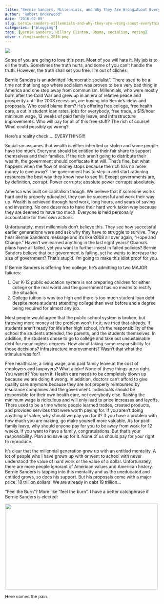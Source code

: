 ```yaml
---
title: "Bernie Sanders, Millennials, and Why They Are Wrong…About Everything"
author: "Robert Underwood"
date: '2016-02-09'
slug: bernie-sanders-millennials-and-why-they-are-wrong-about-everything
categories: ["blogging"]
tags: [Bernie Sanders, Hillary Clinton, Obama, socialism, voting]
cover : /img/sanders_2016.png
---
```


![](/img/sanders_2016.png)

Some of you are going to love this post.  Most of you will hate it.  My job is to ell the truth.  Sometimes the truth hurts, and some of you can't handle the truth.  However, the truth shall set you free.
I'm out of clichés.

Bernie Sanders is an admitted "democratic socialist".   There used to be a time not that long ago where socialism was proven to be a very bad thing in America and one step away from communism.  Millennials, who were mostly born after the Cold War and grew up in an era of relative peace and prosperity until the 2008 recession, are buying into Bernie's ideas and proposals.  Who could blame them?   He's offering free college, free health care, a cut in student loan rates, jobs for everybody, free trade, a $15/hour minimum wage, 12 weeks of paid family leave, and infrastructure improvements.  Who will pay for all of this free stuff?  The rich of course!  What could possibly go wrong?

Here's a reality check....  EVERYTHING!!!

Socialism assumes that wealth is either inherited or stolen and some people have too much.  Everyone should be entitled to their fair share to support themselves and their families.  If the rich aren't going to distribute their wealth, the government should confiscate it at will.  That's fine, but what happens when the flow of money stops because the rich has no more money to give away?  The government has to step in and start rationing resources the best way they know how to see fit.  Except governments are, by definition, corrupt.  Power corrupts; absolute power corrupts absolutely.

America was built on capitalism though.  We believe that if someone works hard and is properly educated, they can be successful and work their way up.  Wealth is achieved through hard work, long hours, and years of saving and investing.  No one deserves to have their hard work taken way because they are deemed to have too much.  Everyone is held personally accountable for their own actions.

Unfortunately, most millennials don't believe this.  They see how successful earlier generations were and ask why they have to struggle to survive.  They hear Bernie Sanders's message and it's like 2008 all over again, "Hope and Change."  Haven't we learned anything in the last eight years?  Obama's plans have all failed, yet you want to further invest in failed policies?  Bernie Sanders believe that our government is failing, yet he wants to increase the size of government?  That's stupid.   I'm going to make this idiot proof for you.

If Bernie Sanders is offering free college, he's admitting to two MAJOR failures:

1.  Our K-12 public education system is not preparing children for either college or the real world and the government has no means to rectify the situation.
2.  College tuition is way too high and there is too much student loan debt despite more students attending college than ever before and a degree being required for almost any job.

Most people would agree that the public school system is broken, but throwing more money at the problem won't fix it; we tried that already.  If students aren't ready for life after high school, it's the responsibility of the school the students attended, the parents, and the students themselves.  In addition, the students chose to go to college and take out unsustainable debt for meaningless degrees.  How about taking some responsibility for those decisions?  Infrastructure improvements?  Wasn't that what the stimulus was for?

Free healthcare, a living wage, and paid family leave at the cost of employers and taxpayers?  What a joke!  None of these things are a right.  You want it?  You earn it.  Health care needs to be completely blown up because we are doing it wrong.  In addition, doctors can't afford to give quality care anymore because they are not properly reimbursed by insurance companies and the government.  Individuals should be responsible for their own health care, not everybody else.  Raising the minimum wage is ridiculous and will only lead to price increases and layoffs.  There used to be a time where people learned trades, created products, and provided services that were worth paying for.  If you aren't doing anything of value, why should we pay you for it?  If you have a problem with how much you are making, go make yourself more valuable.  As for paid family leave, why should anyone pay for you to be away from work for 12 weeks.  If you want to have a family, congratulations.  But that's your responsibility.  Plan and save up for it.  None of us should pay for your right to reproduce.

It's clear that the millennial generation grew up with an entitled mentality.  A lot of people who I have grown up with or went to school with never understood the value of hard work or the value of a dollar.  Unfortunately, there are more people ignorant of American values and American history.  Bernie Sanders is tapping into this mentality and as the uneducated and entitled grows, so does his support.  But his proposals come with a major price:  18 trillion dollars.  We are already in debt 19 trillion...

"Feel the Burn"?  More like "feel the burn".   I have a better catchphrase if Bernie Sanders is elected:

<img class="aligncenter" src="/img/lesnar.gif" alt="" width="500" height="281" />

Here comes the pain.